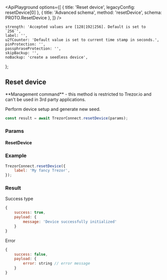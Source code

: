 


<ApiPlayground
    options={[
        { title: 'Reset device', legacyConfig: resetDevice[0] },
        { title: 'Advanced schema', method: 'resetDevice', schema: PROTO.ResetDevice },
    ]}
/>

    strength: 'Accepted values are [128|192|256]. Default is set to `256`',
    label: '',
    u2fCounter: 'Default value is set to current time stamp in seconds.',
    pinProtection: '',
    passphraseProtection: '',
    skipBackup: '',
    noBackup: 'create a seedless device',
};

## Reset device

<Callout type="error">
    **Management command** - this method is restricted to Trezor.io and can't be used in 3rd party
    applications.
</Callout>

Perform device setup and generate new seed.

```javascript
const result = await TrezorConnect.resetDevice(params);
```

### Params

<CommonParamsLink />

#### ResetDevice

<ParamsTable schema={PROTO.ResetDevice} descriptions={paramDescriptions} />

### Example

```javascript
TrezorConnect.resetDevice({
    label: 'My fancy Trezor',
});
```

### Result

Success type

```javascript
{
    success: true,
    payload: {
        message: 'Device successfully initialized'
    }
}
```

Error

```javascript
{
    success: false,
    payload: {
        error: string // error message
    }
}
```
